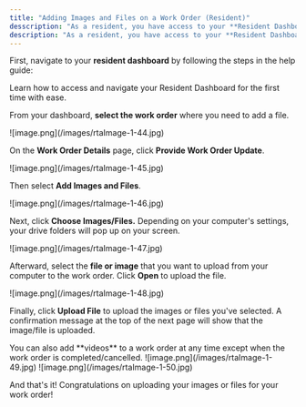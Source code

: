 ```yaml
---
title: "Adding Images and Files on a Work Order (Resident)"
desscription: "As a resident, you have access to your **Resident Dashboard** from where you can access your existing and past maintenance requests. If you need to **add images and files** on any of your work orders, follow the steps below."
description: "As a resident, you have access to your **Resident Dashboard** from where you can access your existing and past maintenance requests. If you need to **add images and files** on any of your work orders, follow the steps below."
---
```


First, navigate to your **resident dashboard** by following the steps in the help guide:

<Card title="Resident Dashboard Overview" icon="chalkboard-user" iconType="duotone" href="/s/topic/0TO5e000000h9wrGAA/Resident-Dashboard-Overview">
  Learn how to access and navigate your Resident Dashboard for the first time with ease.
</Card>

From your dashboard, **select the work order** where you need to add a file.

<Frame>
  ![image.png](/images/rtaImage-1-44.jpg)
</Frame>

On the **Work Order Details** page, click **Provide Work Order Update**.

<Frame>
  ![image.png](/images/rtaImage-1-45.jpg)
</Frame>

Then select **Add Images and Files**.

<Frame>
  ![image.png](/images/rtaImage-1-46.jpg)
</Frame>

Next, click **Choose Images/Files.** Depending on your computer's settings, your drive folders will pop up on your screen.

<Frame>
  ![image.png](/images/rtaImage-1-47.jpg)
</Frame>

Afterward, select the **file or image** that you want to upload from your computer to the work order. Click **Open** to upload the file.

<Frame>
  ![image.png](/images/rtaImage-1-48.jpg)
</Frame>

Finally, click **Upload File** to upload the images or files you've selected. A confirmation message at the top of the next page will show that the image/file is uploaded. 

<Tip>
  You can also add **videos** to a work order at any time except when the work order is completed/cancelled.
</Tip>

<Frame>
  ![image.png](/images/rtaImage-1-49.jpg)
</Frame>

<Frame>
  ![image.png](/images/rtaImage-1-50.jpg)
</Frame>

And that's it\! Congratulations on uploading your images or files for your work order\!